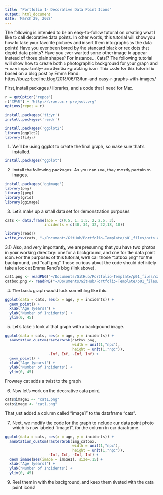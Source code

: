 ```yaml
---
title: "Portfolio 1- Decorative Data Point Icons"
output: html_document
date: 'March 29, 2022'
---
```


The following is intended to be an easy-to-follow tutorial on creating what I like to call decorative data points. In other words, this tutorial will show you how to take your favorite pictures and insert them into graphs as the data points!
Have you ever been bored by the standard black or red dots that depict data points?
Have you ever wanted some other image to appear instead of those plain shapes? For instance... Cats!?
The following tutorial will show how to create both a photographic background for your graph and -more importantly- an attention-grabbing icon. 
This code for this tutorial is based on a blog post by Emma Rand: https://buzzrbeeline.blog/2018/06/13/fun-and-easy-r-graphs-with-images/

First, install packages / libraries, and a code that I need for Mac. 

```r
r = getOption("repos")
r["CRAN"] = "http://cran.us.r-project.org"
options(repos = r)
```

```r
install.packages('tidyr')
install.packages('readr')
```

```r
install.packages('ggplot2')
library(ggplot2)
library(tidyr)
```

1) We'll be using ggplot to create the final graph, so make sure that's installed. 

```r
install.packages("ggplot")
```

2) Install the following packages. As you can see, they mostly pertain to images.
```r
install.packages('ggimage')
library(png)
library(jpeg)
library(grid)
library(ggimage)
```

3) Let's make up a small data set for demonstration purposes. 
```r
cats <- data.frame(age = c(0.5, 1, 1.5, 2, 2.5, 3),
                  incidents = c(40, 34, 32, 22,18, 10))
```

```r
library(readr)
write_csv(cats, "~/Documents/GitHub/Portfolio-Template/p01_files/cats.csv") 
```


3.1) Also, and very importantly, we are presuming that you have two photos in your working directory: one for a background, and one for the data point icon. For the purposes of this tutorial, we'll call those "catbox.png" for the background, and "cat1.png"
Those curious about the code should definitely take a look at Emma Rand's blog (link above).

```r
cat1.png <- readPNG("~/Documents/GitHub/Portfolio-Template/p01_files/cat1.png")
catbox.png <- readPNG("~/Documents/GitHub/Portfolio-Template/p01_files/catbox.png")
```

4) The basic graph would look something like this. 
```r
ggplot(data = cats, aes(x = age, y = incidents)) +
  geom_point() +
  xlab("Age (years)") +
  ylab("Number of Incidents") +
  ylim(0, 45)
```

5) Let's take a look at that graph with a background image.
```r
ggplot(data = cats, aes(x = age, y = incidents)) +
  annotation_custom(rasterGrob(catbox.png, 
                               width = unit(1,"npc"),
                               height = unit(1,"npc")), 
                    -Inf, Inf, -Inf, Inf) +
  geom_point() +
  xlab("Age (years)") +
  ylab("Number of Incidents") +
  ylim(0, 45)
```

Frowney cat adds a twist to the graph. 

6) Now let's work on the decorative data point.

```r
cats$image1 <- "cat1.png"
cats$image <- "cat1.png"
```
That just added a column called "image1" to the dataframe "cats".

7) Next, we modify the code for the graph to include our data point photo which is now labeled "image1", for the column in our dataframe. 

```r
ggplot(data = cats, aes(x = age, y = incidents)) +
  annotation_custom(rasterGrob(img_catbox, 
                               width = unit(1,"npc"),
                               height = unit(1,"npc")), 
                    -Inf, Inf, -Inf, Inf) +
  geom_image(aes(image = image1), size=.15) +
  xlab("Age (years)") +
  ylab("Number of Incidents") +
  ylim(0, 45)
```


9) Reel them in with the background, and keep them riveted with the data point icons!